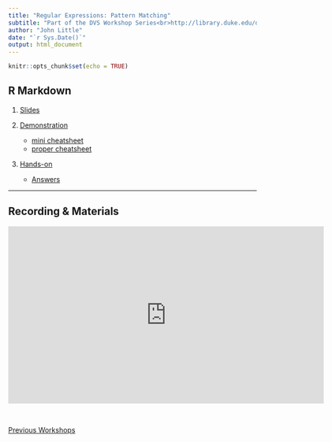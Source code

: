 ```yaml
---
title: "Regular Expressions: Pattern Matching"
subtitle: "Part of the DVS Workshop Series<br>http://library.duke.edu/data/news"
author: "John Little"
date: "`r Sys.Date()`"
output: html_document
---
```


```r
knitr::opts_chunk$set(echo = TRUE)
```

## R Markdown

1. [Slides](http://libjohn.github.io/regex/slides/)

1. [Demonstration](http://libjohn.github.io/regex/regex.html)
    + [mini cheatsheet](http://libjohn.github.io/regex/cheat-sheet.html)
    + [proper cheatsheet](https://www.cheatography.com/davechild/cheat-sheets/regular-expressions/)

1. [Hands-on](http://libjohn.github.io/regex/exercise-regex.html)
    + [Answers](http://libjohn.github.io/regex/answers.html)
    
---

## Recording & Materials

<iframe height="360" width="640" src="https://warpwire.duke.edu/w/XIgBAA/" frameborder="0" scrolling="0" allowfullscreen></iframe>

&nbsp;

[Previous Workshops](http://library.duke.edu/data/news/past-workshops)